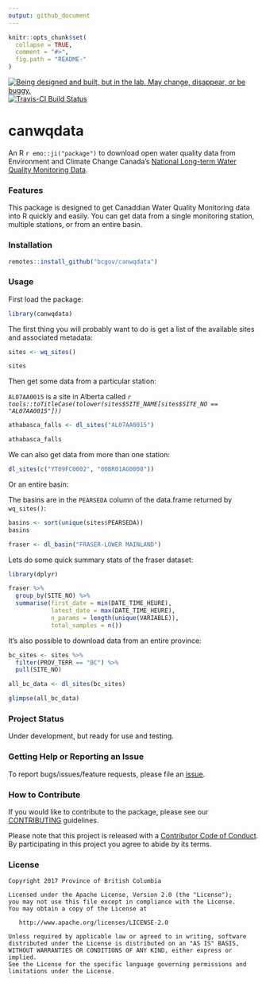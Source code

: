 ```yaml
---
output: github_document
---
```


```r
knitr::opts_chunk$set(
  collapse = TRUE,
  comment = "#>",
  fig.path = "README-"
)
```

<a id="devex-badge" rel="Exploration" href="https://github.com/BCDevExchange/assets/blob/master/README.md"><img alt="Being designed and built, but in the lab. May change, disappear, or be buggy." style="border-width:0" src="https://assets.bcdevexchange.org/images/badges/exploration.svg" title="Being designed and built, but in the lab. May change, disappear, or be buggy." /></a>
[![Travis-CI Build Status](https://travis-ci.org/bcgov/canwqdata.svg?branch=master)](https://travis-ci.org/bcgov/canwqdata)

# canwqdata

An R `r emo::ji("package")` to download open water quality data from Environment and Climate Change Canada's [National Long-term Water Quality Monitoring Data](http://donnees.ec.gc.ca/data/substances/monitor/national-long-term-water-quality-monitoring-data/).

### Features

This package is designed to get Canaddian Water Quality Monitoring data into R quickly and easily. You can get data from a single monitoring station, multiple stations, or from an entire basin.

### Installation

```r
remotes::install_github("bcgov/canwqdata")
```

### Usage

First load the package:

```r
library(canwqdata)
```


The first thing you will probably want to do is get a list of the available sites and associated metadata:

```r
sites <- wq_sites()

sites
```
 
Then get some data from a particular station:

`AL07AA0015` is a site in Alberta called *`r tools::toTitleCase(tolower(sites$SITE_NAME[sites$SITE_NO == "AL07AA0015"]))`*

```r
athabasca_falls <- dl_sites("AL07AA0015")

athabasca_falls
```

We can also get data from more than one station:

```r
dl_sites(c("YT09FC0002", "00BR01AG0008"))
```

Or an entire basin:

The basins are in the `PEARSEDA` column of the data.frame returned by `wq_sites()`:

```r
basins <- sort(unique(sites$PEARSEDA))
basins

fraser <- dl_basin("FRASER-LOWER MAINLAND")
```

Lets do some quick summary stats of the fraser dataset:

```r
library(dplyr)

fraser %>% 
  group_by(SITE_NO) %>% 
  summarise(first_date = min(DATE_TIME_HEURE), 
            latest_date = max(DATE_TIME_HEURE), 
            n_params = length(unique(VARIABLE)), 
            total_samples = n())
```

It's also possible to download data from an entire province:

```r
bc_sites <- sites %>% 
  filter(PROV_TERR == "BC") %>% 
  pull(SITE_NO)

all_bc_data <- dl_sites(bc_sites)

glimpse(all_bc_data)
```

### Project Status

Under development, but ready for use and testing.

### Getting Help or Reporting an Issue

To report bugs/issues/feature requests, please file an [issue](https://github.com/bcgov/canwqdata/issues/).

### How to Contribute

If you would like to contribute to the package, please see our 
[CONTRIBUTING](CONTRIBUTING.md) guidelines.

Please note that this project is released with a [Contributor Code of Conduct](CODE_OF_CONDUCT.md). By participating in this project you agree to abide by its terms.

### License

    Copyright 2017 Province of British Columbia

    Licensed under the Apache License, Version 2.0 (the "License");
    you may not use this file except in compliance with the License.
    You may obtain a copy of the License at 

       http://www.apache.org/licenses/LICENSE-2.0

    Unless required by applicable law or agreed to in writing, software
    distributed under the License is distributed on an "AS IS" BASIS,
    WITHOUT WARRANTIES OR CONDITIONS OF ANY KIND, either express or implied.
    See the License for the specific language governing permissions and
    limitations under the License.

